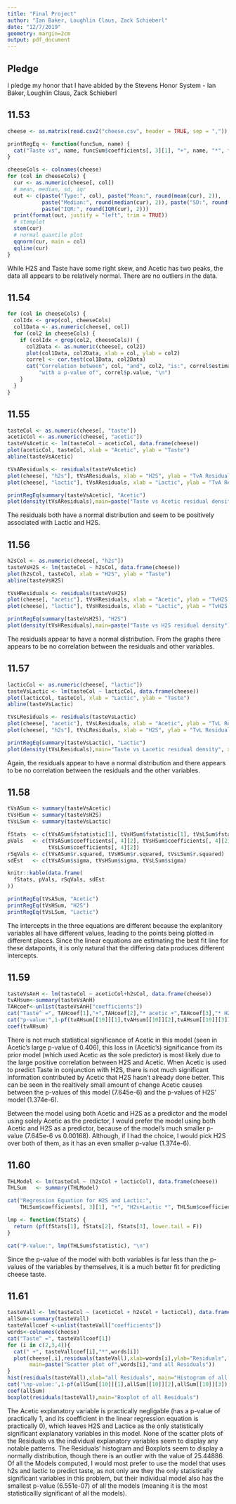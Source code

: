 ```yaml
---
title: "Final Project"
author: "Ian Baker, Loughlin Claus, Zack Schieberl"
date: "12/7/2019"
geometry: margin=2cm
output: pdf_document
---
```


## Pledge
I pledge my honor that I have abided by the Stevens Honor System
- Ian Baker, Loughlin Claus, Zack Schieberl

## 11.53

```r
cheese <- as.matrix(read.csv2("cheese.csv", header = TRUE, sep = ","))

printRegEq <- function(funcSum, name) {
  cat("Taste vs", name, funcSum$coefficients[, 3][1], "+", name, "*", funcSum$coefficients[, 3][2], "\n") 
}

cheeseCols <- colnames(cheese)
for (col in cheeseCols) {
  cur <- as.numeric(cheese[, col])
  # mean, median, sd, iqr
  out <- c(paste("Type:", col), paste("Mean:", round(mean(cur), 2)),
           paste("Median:", round(median(cur), 2)), paste("SD:", round(sd(cur), 2)),
           paste("IQR:", round(IQR(cur), 2)))
  print(format(out, justify = "left", trim = TRUE))
  # stemplot
  stem(cur)
  # normal quantile plot
  qqnorm(cur, main = col)
  qqline(cur)
}
```

While H2S and Taste have some right skew, and Acetic has two peaks, the data all appears to be relatively normal. There are no outliers in the data.

## 11.54

```r
for (col in cheeseCols) {
  colIdx <- grep(col, cheeseCols)
  col1Data <- as.numeric(cheese[, col])
  for (col2 in cheeseCols) {
    if (colIdx < grep(col2, cheeseCols)) {
      col2Data <- as.numeric(cheese[, col2])
      plot(col1Data, col2Data, xlab = col, ylab = col2)
      correl <- cor.test(col1Data, col2Data)
      cat("Correlation between", col, "and", col2, "is:", correl$estimate,
          "with a p-value of", correl$p.value, "\n")
    }
  }
}
```

## 11.55

```r
tasteCol <- as.numeric(cheese[, "taste"])
aceticCol <- as.numeric(cheese[, "acetic"])
tasteVsAcetic <- lm(tasteCol ~ aceticCol, data.frame(cheese))
plot(aceticCol, tasteCol, xlab = "Acetic", ylab = "Taste")
abline(tasteVsAcetic)
```

```r
tVsAResiduals <- residuals(tasteVsAcetic)
plot(cheese[, "h2s"], tVsAResiduals, xlab = "H2S", ylab = "TvA Residuals")
plot(cheese[, "lactic"], tVsAResiduals, xlab = "Lactic", ylab = "TvA Residuals")

printRegEq(summary(tasteVsAcetic), "Acetic")
plot(density(tVsAResiduals),main=paste("Taste vs Acetic residual density"),xlab="Residuals")
```

The residuals both have a normal distribution and seem to be positively associated with Lactic and H2S.

## 11.56

```r
h2sCol <- as.numeric(cheese[, "h2s"])
tasteVsH2S <- lm(tasteCol ~ h2sCol, data.frame(cheese))
plot(h2sCol, tasteCol, xlab = "H2S", ylab = "Taste")
abline(tasteVsH2S)
```

```r
tVsHResiduals <- residuals(tasteVsH2S)
plot(cheese[, "acetic"], tVsHResiduals, xlab = "Acetic", ylab = "TvH2S Residuals")
plot(cheese[, "lactic"], tVsHResiduals, xlab = "Lactic", ylab = "TvH2S Residuals")

printRegEq(summary(tasteVsH2S), "H2S")
plot(density(tVsHResiduals),main=paste("Taste vs H2S residual density"),xlab="Residuals")
```

The residuals appear to have a normal distribution. From the graphs there appears to be no correlation between the residuals and other variables. 

## 11.57

```r
lacticCol <- as.numeric(cheese[, "lactic"])
tasteVsLactic <- lm(tasteCol ~ lacticCol, data.frame(cheese))
plot(lacticCol, tasteCol, xlab = "Lactic", ylab = "Taste")
abline(tasteVsLactic)
```

```r
tVsLResiduals <- residuals(tasteVsLactic)
plot(cheese[, "acetic"], tVsLResiduals, xlab = "Acetic", ylab = "TvL Residuals")
plot(cheese[, "h2s"], tVsLResiduals, xlab = "H2S", ylab = "TvL Residuals")

printRegEq(summary(tasteVsLactic), "Lactic")
plot(density(tVsLResiduals),main="Taste vs Lacetic residual density", xlab="Residuals")
```

Again, the residuals appear to have a normal distribution and there appears to be no correlation between the residuals and the other variables.

## 11.58

```r
tVsASum <- summary(tasteVsAcetic)
tVsHSum <- summary(tasteVsH2S)
tVsLSum <- summary(tasteVsLactic)

fStats  <- c(tVsASum$fstatistic[1], tVsHSum$fstatistic[1], tVsLSum$fstatistic[1])
pVals   <- c(tVsASum$coefficients[, 4][2], tVsHSum$coefficients[, 4][2],
             tVsLSum$coefficients[, 4][2])
rSqVals <- c(tVsASum$r.squared, tVsHSum$r.squared, tVsLSum$r.squared)
sdEst   <- c(tVsASum$sigma, tVsHSum$sigma, tVsLSum$sigma)

knitr::kable(data.frame(
  fStats, pVals, rSqVals, sdEst
))
```

```r
printRegEq(tVsASum, "Acetic")
printRegEq(tVsHSum, "H2S")
printRegEq(tVsLSum, "Lactic")
```

The intercepts in the three equations are different because the explanitory variables all have different values, leading to the points being plotted in different places. Since the linear equations are estimating the best fit line for these datapoints, it is only natural that the differing data produces different intercepts.

## 11.59

```r
tasteVsAnH <- lm(tasteCol ~ aceticCol+h2sCol, data.frame(cheese))
tvAHsum<-summary(tasteVsAnH)
TAHcoef<-unlist(tasteVsAnH["coefficients"])
cat("Taste^ =", TAHcoef[1],"+",TAHcoef[2],"* acetic +",TAHcoef[3],"* H2S\n")
cat("p-value:",1-pf(tvAHsum[[10]][1],tvAHsum[[10]][2],tvAHsum[[10]][3]),'\n')
coef(tvAHsum)
```

There is not much statistical significance of Acetic in this model (seen in Acetic's large p-value of 0.406), this loss in (Acetic's) significance from its prior model (which used Acetic as the sole predictor) is most likely due to the large positive correlation between H2S and Acetic. When Acetic is used to predict Taste in conjunction with H2S, there is not much significant information contributed by Acetic that H2S hasn't already done better. This can be seen in the realtively small amount of change Acetic causes between the p-values of this model (7.645e-6) and the p-values of H2S' model (1.374e-6).

Between the model using both Acetic and H2S as a predictor and the model using solely Acetic as the predictor, I would prefer the model using both Acetic and H2S as a predictor, because of the model's much smaller p-value (7.645e-6 vs 0.00168). Although, if I had the choice, I would pick H2S over both of them, as it has an even smaller p-value (1.374e-6).


## 11.60

```r
THLModel <- lm(tasteCol ~ (h2sCol + lacticCol), data.frame(cheese))
THLSum   <- summary(THLModel)

cat("Regression Equation for H2S and Lactic:",
    THLSum$coefficients[, 3][1], "+", "H2s+Lactic *", THLSum$coefficients[, 3][2], "\n")

lmp <- function(fStats) {
  return (pf(fStats[1], fStats[2], fStats[3], lower.tail = F))
}

cat("P-Value:", lmp(THLSum$fstatistic), "\n")
```

Since the p-value of the model with both variables is far less than the p-values of the variables by themselves, it is a much better fit for predicting cheese taste.

## 11.61

```r
tasteVall <- lm(tasteCol ~ (aceticCol + h2sCol + lacticCol), data.frame(cheese))
allSum<-summary(tasteVall)
tasteVallcoef <-unlist(tasteVall["coefficients"])
words<-colnames(cheese)
cat("Taste^ =", tasteVallcoef[1])
for (i in c(2,3,4)){
  cat(" +", tasteVallcoef[i],"*",words[i])
  plot(cheese[,i],residuals(tasteVall),xlab=words[i],ylab="Residuals",
       main=paste("Scatter plot of",words[i],"and all Residuals"))
}
hist(residuals(tasteVall),xlab="all Residuals", main="Histogram of all Residuals")
cat('\np-value:',1-pf(allSum[[10]][1],allSum[[10]][2],allSum[[10]][3]),'\n')
coef(allSum)
boxplot(residuals(tasteVall),main="Boxplot of all Residuals")
```
The Acetic explanatory variable is practically negligable (has a p-value of practically 1, and its coefficient in the linear regression equation is practically 0), which leaves H2S and Lactice as the only statistically significant explanatory variables in this model.
None of the scatter plots of the Residuals vs the individual explanatory variables seem to display any notable patterns. The Residuals' histogram and Boxplots seem to display a normally distribution, though there is an outlier with the value of 25.44886. 
Of all the Models computed, I would most prefer to use the model that uses h2s and lactic to predict taste, as not only are they the only statistically significant variables in this problem, but their individual model also has the smallest p-value (6.551e-07) of all the models (meaning it is the most statisticallly significant of all the models). 